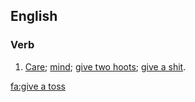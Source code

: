 ==English==

===Verb===
{{en-verb|head=[[give]] [[a]] [[toss]]|gives a toss|giving a toss|gave a toss|given a toss}}

# {{British|slang}} [[care|Care]]; [[mind]]; [[give two hoots]]; [[give a shit]].

[[fa:give a toss]]